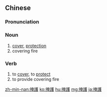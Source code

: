 {{also|掩护}}
==Chinese==
{{zh-forms|s=掩护}}

===Pronunciation===
{{zh-pron
|m=yǎnhù
|c=jim2 wu6
|mn=iám-hō͘
|cat=n
}}

===Noun===
{{zh-noun}}
# [[cover]], [[protection]]
# covering fire

===Verb===
{{zh-verb}}
# to [[cover]], to [[protect]]
# to provide covering fire

[[zh-min-nan:掩護]]
[[ko:掩護]]
[[hu:掩護]]
[[mg:掩護]]
[[ja:掩護]]